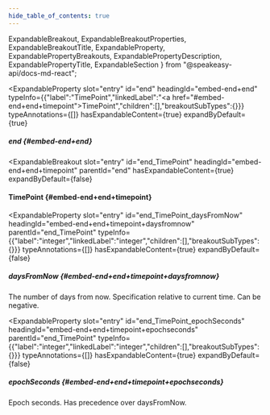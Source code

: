 ```yaml
---
hide_table_of_contents: true
---
```

  ExpandableBreakout,
  ExpandableBreakoutProperties,
  ExpandableBreakoutTitle,
  ExpandableProperty,
  ExpandablePropertyBreakouts,
  ExpandablePropertyDescription,
  ExpandablePropertyTitle,
  ExpandableSection
} from "@speakeasy-api/docs-md-react";

<ExpandableSection>

<ExpandableProperty
  slot="entry"
  id="end"
  headingId="embed-end+end"
  typeInfo={{"label":"TimePoint","linkedLabel":"<a href=\"#embed-end+end+timepoint\">TimePoint</a>","children":[],"breakoutSubTypes":{}}}
  typeAnnotations={[]}
  hasExpandableContent={true}
  expandByDefault={true}
>

<ExpandablePropertyTitle slot="title">

##### end \{#embed-end+end\}

</ExpandablePropertyTitle>

<ExpandablePropertyBreakouts slot="breakouts">

<ExpandableBreakout
  slot="entry"
  id="end_TimePoint"
  headingId="embed-end+end+timepoint"
  parentId="end"
  hasExpandableContent={true}
  expandByDefault={false}
>

<ExpandableBreakoutTitle slot="title">

#### TimePoint \{#embed-end+end+timepoint\}

</ExpandableBreakoutTitle>

<ExpandableBreakoutProperties slot="properties">

<ExpandableProperty
  slot="entry"
  id="end_TimePoint_daysFromNow"
  headingId="embed-end+end+timepoint+daysfromnow"
  parentId="end_TimePoint"
  typeInfo={{"label":"integer","linkedLabel":"integer","children":[],"breakoutSubTypes":{}}}
  typeAnnotations={[]}
  hasExpandableContent={true}
  expandByDefault={false}
>

<ExpandablePropertyTitle slot="title">

##### daysFromNow \{#embed-end+end+timepoint+daysfromnow\}

</ExpandablePropertyTitle>

<ExpandablePropertyDescription slot="description">

The number of days from now. Specification relative to current time. Can be negative.

</ExpandablePropertyDescription>

</ExpandableProperty>

<ExpandableProperty
  slot="entry"
  id="end_TimePoint_epochSeconds"
  headingId="embed-end+end+timepoint+epochseconds"
  parentId="end_TimePoint"
  typeInfo={{"label":"integer","linkedLabel":"integer","children":[],"breakoutSubTypes":{}}}
  typeAnnotations={[]}
  hasExpandableContent={true}
  expandByDefault={false}
>

<ExpandablePropertyTitle slot="title">

##### epochSeconds \{#embed-end+end+timepoint+epochseconds\}

</ExpandablePropertyTitle>

<ExpandablePropertyDescription slot="description">

Epoch seconds. Has precedence over daysFromNow.

</ExpandablePropertyDescription>

</ExpandableProperty>

</ExpandableBreakoutProperties>

</ExpandableBreakout>

</ExpandablePropertyBreakouts>

</ExpandableProperty>

</ExpandableSection>